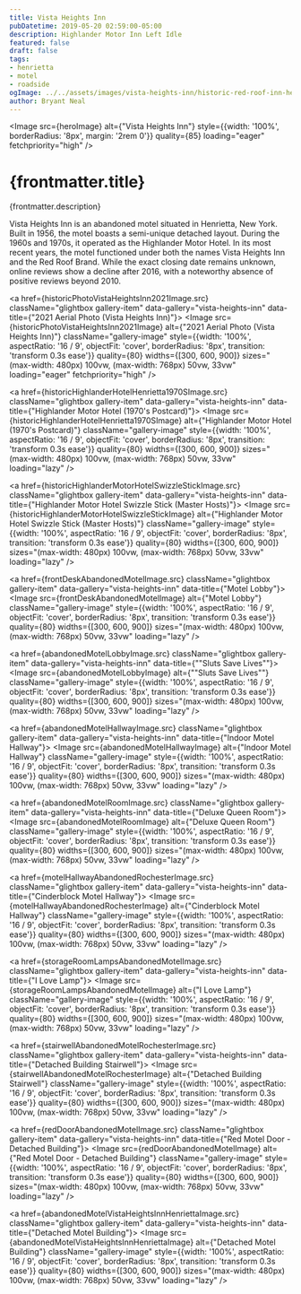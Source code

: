 ```yaml
---
title: Vista Heights Inn
pubDatetime: 2019-05-20 02:59:00-05:00
description: Highlander Motor Inn Left Idle
featured: false
draft: false
tags:
- henrietta
- motel
- roadside
ogImage: ../../assets/images/vista-heights-inn/historic-red-roof-inn-henrietta-vista-heights-inn.jpg
author: Bryant Neal
---
```





<Image 
  src={heroImage} 
  alt={"Vista Heights Inn"}
  style={{width: '100%', borderRadius: '8px', margin: '2rem 0'}}
  quality={85}
  loading="eager"
  fetchpriority="high"
/>

# {frontmatter.title}
<p className="post-tagline" style={{ color: "#b9975c" }}>{frontmatter.description}</p>

Vista Heights Inn is an abandoned motel situated in Henrietta, New York. Built in 1956, the motel boasts a semi-unique detached layout. During the 1960s and 1970s, it operated as the Highlander Motor Hotel. In its most recent years, the motel functioned under both the names Vista Heights Inn and the Red Roof Brand. While the exact closing date remains unknown, online reviews show a decline after 2016, with a noteworthy absence of positive reviews beyond 2010.


<div className="gallery gallery--two">

<a href={historicPhotoVistaHeightsInn2021Image.src} className="glightbox gallery-item" data-gallery="vista-heights-inn" data-title={"2021 Aerial Photo (Vista Heights Inn)"}>
  <Image 
    src={historicPhotoVistaHeightsInn2021Image} 
    alt={"2021 Aerial Photo (Vista Heights Inn)"}
    className="gallery-image" 
    style={{width: '100%', aspectRatio: '16 / 9', objectFit: 'cover', borderRadius: '8px', transition: 'transform 0.3s ease'}}
    quality={80}
    widths={[300, 600, 900]}
    sizes="(max-width: 480px) 100vw, (max-width: 768px) 50vw, 33vw"
    loading="eager"
    fetchpriority="high"
  />
</a>

<a href={historicHighlanderHotelHenrietta1970SImage.src} className="glightbox gallery-item" data-gallery="vista-heights-inn" data-title={"Highlander Motor Hotel (1970's Postcard)"}>
  <Image 
    src={historicHighlanderHotelHenrietta1970SImage} 
    alt={"Highlander Motor Hotel (1970's Postcard)"}
    className="gallery-image" 
    style={{width: '100%', aspectRatio: '16 / 9', objectFit: 'cover', borderRadius: '8px', transition: 'transform 0.3s ease'}}
    quality={80}
    widths={[300, 600, 900]}
    sizes="(max-width: 480px) 100vw, (max-width: 768px) 50vw, 33vw"
    loading="lazy"
  />
</a>

<a href={historicHighlanderMotorHotelSwizzleStickImage.src} className="glightbox gallery-item" data-gallery="vista-heights-inn" data-title={"Highlander Motor Hotel Swizzle Stick (Master Hosts)"}>
  <Image 
    src={historicHighlanderMotorHotelSwizzleStickImage} 
    alt={"Highlander Motor Hotel Swizzle Stick (Master Hosts)"}
    className="gallery-image" 
    style={{width: '100%', aspectRatio: '16 / 9', objectFit: 'cover', borderRadius: '8px', transition: 'transform 0.3s ease'}}
    quality={80}
    widths={[300, 600, 900]}
    sizes="(max-width: 480px) 100vw, (max-width: 768px) 50vw, 33vw"
    loading="lazy"
  />
</a>

<a href={frontDeskAbandonedMotelImage.src} className="glightbox gallery-item" data-gallery="vista-heights-inn" data-title={"Motel Lobby"}>
  <Image 
    src={frontDeskAbandonedMotelImage} 
    alt={"Motel Lobby"}
    className="gallery-image" 
    style={{width: '100%', aspectRatio: '16 / 9', objectFit: 'cover', borderRadius: '8px', transition: 'transform 0.3s ease'}}
    quality={80}
    widths={[300, 600, 900]}
    sizes="(max-width: 480px) 100vw, (max-width: 768px) 50vw, 33vw"
    loading="lazy"
  />
</a>

<a href={abandonedMotelLobbyImage.src} className="glightbox gallery-item" data-gallery="vista-heights-inn" data-title={"\"Sluts Save Lives\""}>
  <Image 
    src={abandonedMotelLobbyImage} 
    alt={"\"Sluts Save Lives\""}
    className="gallery-image" 
    style={{width: '100%', aspectRatio: '16 / 9', objectFit: 'cover', borderRadius: '8px', transition: 'transform 0.3s ease'}}
    quality={80}
    widths={[300, 600, 900]}
    sizes="(max-width: 480px) 100vw, (max-width: 768px) 50vw, 33vw"
    loading="lazy"
  />
</a>

<a href={abandonedMotelHallwayImage.src} className="glightbox gallery-item" data-gallery="vista-heights-inn" data-title={"Indoor Motel Hallway"}>
  <Image 
    src={abandonedMotelHallwayImage} 
    alt={"Indoor Motel Hallway"}
    className="gallery-image" 
    style={{width: '100%', aspectRatio: '16 / 9', objectFit: 'cover', borderRadius: '8px', transition: 'transform 0.3s ease'}}
    quality={80}
    widths={[300, 600, 900]}
    sizes="(max-width: 480px) 100vw, (max-width: 768px) 50vw, 33vw"
    loading="lazy"
  />
</a>

<a href={abandonedMotelRoomImage.src} className="glightbox gallery-item" data-gallery="vista-heights-inn" data-title={"Deluxe Queen Room"}>
  <Image 
    src={abandonedMotelRoomImage} 
    alt={"Deluxe Queen Room"}
    className="gallery-image" 
    style={{width: '100%', aspectRatio: '16 / 9', objectFit: 'cover', borderRadius: '8px', transition: 'transform 0.3s ease'}}
    quality={80}
    widths={[300, 600, 900]}
    sizes="(max-width: 480px) 100vw, (max-width: 768px) 50vw, 33vw"
    loading="lazy"
  />
</a>

<a href={motelHallwayAbandonedRochesterImage.src} className="glightbox gallery-item" data-gallery="vista-heights-inn" data-title={"Cinderblock Motel Hallway"}>
  <Image 
    src={motelHallwayAbandonedRochesterImage} 
    alt={"Cinderblock Motel Hallway"}
    className="gallery-image" 
    style={{width: '100%', aspectRatio: '16 / 9', objectFit: 'cover', borderRadius: '8px', transition: 'transform 0.3s ease'}}
    quality={80}
    widths={[300, 600, 900]}
    sizes="(max-width: 480px) 100vw, (max-width: 768px) 50vw, 33vw"
    loading="lazy"
  />
</a>

<a href={storageRoomLampsAbandonedMotelImage.src} className="glightbox gallery-item" data-gallery="vista-heights-inn" data-title={"I Love Lamp"}>
  <Image 
    src={storageRoomLampsAbandonedMotelImage} 
    alt={"I Love Lamp"}
    className="gallery-image" 
    style={{width: '100%', aspectRatio: '16 / 9', objectFit: 'cover', borderRadius: '8px', transition: 'transform 0.3s ease'}}
    quality={80}
    widths={[300, 600, 900]}
    sizes="(max-width: 480px) 100vw, (max-width: 768px) 50vw, 33vw"
    loading="lazy"
  />
</a>

<a href={stairwellAbandonedMotelRochesterImage.src} className="glightbox gallery-item" data-gallery="vista-heights-inn" data-title={"Detached Building Stairwell"}>
  <Image 
    src={stairwellAbandonedMotelRochesterImage} 
    alt={"Detached Building Stairwell"}
    className="gallery-image" 
    style={{width: '100%', aspectRatio: '16 / 9', objectFit: 'cover', borderRadius: '8px', transition: 'transform 0.3s ease'}}
    quality={80}
    widths={[300, 600, 900]}
    sizes="(max-width: 480px) 100vw, (max-width: 768px) 50vw, 33vw"
    loading="lazy"
  />
</a>

<a href={redDoorAbandonedMotelImage.src} className="glightbox gallery-item" data-gallery="vista-heights-inn" data-title={"Red Motel Door - Detached Building"}>
  <Image 
    src={redDoorAbandonedMotelImage} 
    alt={"Red Motel Door - Detached Building"}
    className="gallery-image" 
    style={{width: '100%', aspectRatio: '16 / 9', objectFit: 'cover', borderRadius: '8px', transition: 'transform 0.3s ease'}}
    quality={80}
    widths={[300, 600, 900]}
    sizes="(max-width: 480px) 100vw, (max-width: 768px) 50vw, 33vw"
    loading="lazy"
  />
</a>

<a href={abandonedMotelVistaHeightsInnHenriettaImage.src} className="glightbox gallery-item" data-gallery="vista-heights-inn" data-title={"Detached Motel Building"}>
  <Image 
    src={abandonedMotelVistaHeightsInnHenriettaImage} 
    alt={"Detached Motel Building"}
    className="gallery-image" 
    style={{width: '100%', aspectRatio: '16 / 9', objectFit: 'cover', borderRadius: '8px', transition: 'transform 0.3s ease'}}
    quality={80}
    widths={[300, 600, 900]}
    sizes="(max-width: 480px) 100vw, (max-width: 768px) 50vw, 33vw"
    loading="lazy"
  />
</a>

</div>


